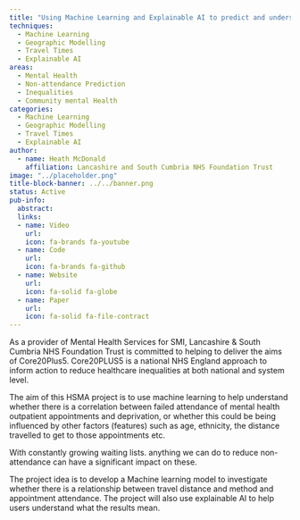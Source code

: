 ```yaml
---
title: "Using Machine Learning and Explainable AI to predict and understand mental health appointment DNAs to reduce inequalities "
techniques:
  - Machine Learning
  - Geographic Modelling
  - Travel Times
  - Explainable AI
areas:
  - Mental Health
  - Non-attendance Prediction
  - Inequalities
  - Community mental Health
categories:
  - Machine Learning
  - Geographic Modelling
  - Travel Times
  - Explainable AI
author:
  - name: Heath McDonald
    affiliation: Lancashire and South Cumbria NHS Foundation Trust
image: "../placeholder.png"
title-block-banner: ../../banner.png
status: Active
pub-info:
  abstract:
  links:
  - name: Video
    url:
    icon: fa-brands fa-youtube
  - name: Code
    url:
    icon: fa-brands fa-github
  - name: Website
    url:
    icon: fa-solid fa-globe
  - name: Paper
    url:
    icon: fa-solid fa-file-contract
---
```


As a provider of Mental Health Services for SMI, Lancashire & South Cumbria NHS Foundation Trust is committed to helping to deliver the aims of Core20Plus5. Core20PLUS5 is a national NHS England approach to inform action to reduce healthcare inequalities at both national and system level.

The aim of this HSMA project is to use machine learning to help understand whether there is a correlation between failed attendance of mental health outpatient appointments and deprivation, or whether this could be being influenced by other factors (features) such as age, ethnicity, the distance travelled to get to those appointments etc.

With constantly growing waiting lists. anything we can do to reduce non-attendance can have a significant impact on these.

The project idea is to develop a Machine learning model to investigate whether there is a relationship between travel distance and method and appointment attendance. The project will also use explainable AI to help users understand what the results mean.

